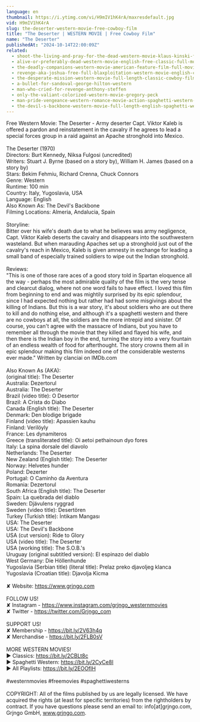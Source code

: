 ```yaml
---
language: en
thumbnail: https://i.ytimg.com/vi/H9mIV1hK4rA/maxresdefault.jpg
vid: H9mIV1hK4rA
slug: the-deserter-western-movie-free-cowboy-film
title: "The Deserter | WESTERN MOVIE | Free Cowboy Film"
name: "The Deserter"
publishedAt: "2024-10-14T22:00:09Z"
related:
  - shoot-the-living-and-pray-for-the-dead-western-movie-klaus-kinski-full-movie
  - alive-or-preferably-dead-western-movie-english-free-classic-full-movie
  - the-deadly-companions-western-movie-american-feature-film-full-movie-english-free-films
  - revenge-aka-joshua-free-full-blaxploitation-western-movie-english-classic-feature-film
  - the-desperate-mission-western-movie-full-length-classic-cowboy-film-english-watchfree
  - a-bullet-for-sandoval-george-hilton-western
  - man-who-cried-for-revenge-anthony-steffen
  - only-the-valiant-colorized-western-movie-gregory-peck
  - man-pride-vengeance-western-romance-movie-action-spaghetti-western-wild-west
  - the-devil-s-backbone-western-movie-full-length-english-spaghetti-western-cowboyfilm-watchfree
---
```


Free Western Movie: The Deserter - Army deserter Capt. Viktor Kaleb is offered a pardon and reinstatement in the cavalry if he agrees to lead a special forces group in a raid against an Apache stronghold into Mexico. <br />
<br />
The Deserter (1970)<br />
Directors: Burt Kennedy, Niksa Fulgosi (uncredited)<br />
Writers: Stuart J. Byrne (based on a story by), William H. James (based on a story by) <br />
Stars: Bekim Fehmiu, Richard Crenna, Chuck Connors<br />
Genre: Western<br />
Runtime: 100 min <br />
Country: Italy, Yugoslavia, USA  <br />
Language: English <br />
Also Known As: The Devil's Backbone <br />
Filming Locations: Almeria, Andalucia, Spain<br />
<br />
Storyline:<br />
Bitter over his wife's death due to what he believes was army negligence, Capt. Viktor Kaleb deserts the cavalry and disappears into the southwestern wasteland. But when marauding Apaches set up a stronghold just out of the cavalry's reach in Mexico, Kaleb is given amnesty in exchange for leading a small band of especially trained soldiers to wipe out the Indian stronghold.<br />
<br />
Reviews:<br />
"This is one of those rare aces of a good story told in Spartan eloquence all the way - perhaps the most admirable quality of the film is the very tense and clearcut dialog, where not one word fails to have effect. I loved this film from beginning to end and was mightily surprised by its epic splendour, since I had expected nothing but rather had had some misgivings about the killing of Indians. But this is a war story, it's about soldiers who are out there to kill and do nothing else, and although it's a spaghetti western and there are no cowboys at all, the soldiers are the more intrepid and sinister. Of course, you can't agree with the massacre of Indians, but you have to remember all through the movie that they killed and flayed his wife, and then there is the Indian boy in the end, turning the story into a very fountain of an endless wealth of food for afterthought. The story crowns them all in epic splendour making this film indeed one of the considerable westerns ever made." Written by clanciai on IMDb.com<br />
<br />
Also Known As (AKA):<br />
(original title): The Deserter<br />
Australia: Dezertorul<br />
Australia: The Deserter<br />
Brazil (video title): O Desertor<br />
Brazil: A Crista do Diabo<br />
Canada (English title): The Deserter<br />
Denmark: Den blodige brigade<br />
Finland (video title): Apassien kauhu<br />
Finland: Verilöyly<br />
France: Les dynamiteros<br />
Greece (transliterated title): Oi aetoi pethainoun dyo fores<br />
Italy: La spina dorsale del diavolo<br />
Netherlands: The Deserter<br />
New Zealand (English title): The Deserter<br />
Norway: Helvetes hunder<br />
Poland: Dezerter<br />
Portugal: O Caminho da Aventura<br />
Romania: Dezertorul<br />
South Africa (English title): The Deserter<br />
Spain: La quebrada del diablo<br />
Sweden: Djävulens ryggrad<br />
Sweden (video title): Desertören<br />
Turkey (Turkish title): İntikam Mangası<br />
USA: The Deserter<br />
USA: The Devil's Backbone<br />
USA (cut version): Ride to Glory<br />
USA (video title): The Deserter<br />
USA (working title): The S.O.B.'s<br />
Uruguay (original subtitled version): El espinazo del diablo<br />
West Germany: Die Höllenhunde<br />
Yugoslavia (Serbian title) (literal title): Prelaz preko djavoljeg klanca<br />
Yugoslavia (Croatian title): Djavolja Kicma<br />
<br />
✘ Website: https://www.grjngo.com<br />
<br />
FOLLOW US!<br />
✘ Instagram - https://www.instagram.com/grjngo_westernmovies<br />
✘ Twitter - https://twitter.com/Grjngo_com<br />
<br />
SUPPORT US!<br />
✘ Membership - https://bit.ly/2V63h4q<br />
✘ Merchandise - https://bit.ly/2FLB0sV<br />
<br />
MORE WESTERN MOVIES! <br />
► Classics: https://bit.ly/2CBLt8c <br />
► Spaghetti Western: https://bit.ly/2CyCe8I <br />
► All Playlists: https://bit.ly/2EOOfIH <br />
<br />
#westernmovies #freemovies #spaghettiwesterns<br />
<br />
COPYRIGHT: All of the films published by us are legally licensed. We have acquired the rights (at least for specific territories) from the rightholders by contract. If you have questions please send an email to: info[at]grjngo.com, Grjngo GmbH, www.grjngo.com.
